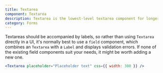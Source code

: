 ```yaml
---
title: Textarea
component: Textarea
description: Textarea is the lowest-level textarea component for longer text.
category: Forms
---
```


Textareas should be accompanied by labels, so rather than using `Textarea` directly in a UI,
it's normally best to use a `field` component, which combines an `Textarea` with a `Label` and
displays validation errors. If none of the existing field components suit your needs,
it might be worth adding a new one.

```jsx live
<Textarea placeholder="Placeholder text" css={{ width: 300 }} />
```
